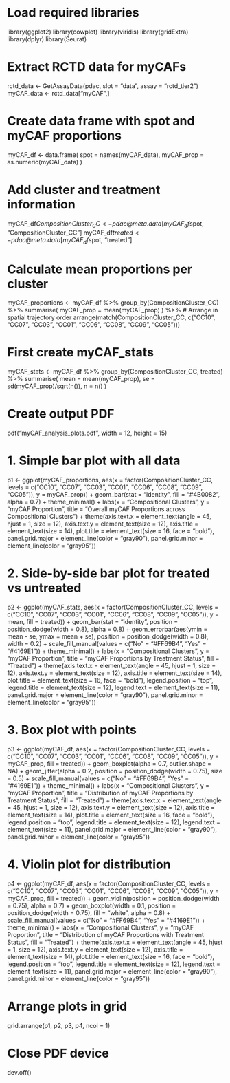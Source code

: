 # Load required libraries
library(ggplot2)
library(cowplot)
library(viridis)
library(gridExtra)
library(dplyr)
library(Seurat)

# Extract RCTD data for myCAFs
rctd_data <- GetAssayData(pdac, slot = "data", assay = "rctd_tier2")
myCAF_data <- rctd_data["myCAF",]

# Create data frame with spot and myCAF proportions
myCAF_df <- data.frame(
  spot = names(myCAF_data),
  myCAF_prop = as.numeric(myCAF_data)
)

# Add cluster and treatment information
myCAF_df$CompositionCluster_CC <- pdac@meta.data[myCAF_df$spot, "CompositionCluster_CC"]
myCAF_df$treated <- pdac@meta.data[myCAF_df$spot, "treated"]

# Calculate mean proportions per cluster
myCAF_proportions <- myCAF_df %>%
  group_by(CompositionCluster_CC) %>%
  summarise(
    myCAF_prop = mean(myCAF_prop)
  ) %>%
  # Arrange in spatial trajectory order
  arrange(match(CompositionCluster_CC, c("CC10", "CC07", "CC03", "CC01", "CC06", "CC08", "CC09", "CC05")))

# First create myCAF_stats
myCAF_stats <- myCAF_df %>%
  group_by(CompositionCluster_CC, treated) %>%
  summarise(
    mean = mean(myCAF_prop),
    se = sd(myCAF_prop)/sqrt(n()),
    n = n()
  )

# Create output PDF
pdf("myCAF_analysis_plots.pdf", width = 12, height = 15)

# 1. Simple bar plot with all data
p1 <- ggplot(myCAF_proportions, aes(x = factor(CompositionCluster_CC, 
                                    levels = c("CC10", "CC07", "CC03", "CC01", "CC06", "CC08", "CC09", "CC05")), 
                         y = myCAF_prop)) +
  geom_bar(stat = "identity", fill = "#4B0082", alpha = 0.7) +
  theme_minimal() +
  labs(x = "Compositional Clusters", 
       y = "myCAF Proportion", 
       title = "Overall myCAF Proportions across Compositional Clusters") +
  theme(axis.text.x = element_text(angle = 45, hjust = 1, size = 12),
        axis.text.y = element_text(size = 12),
        axis.title = element_text(size = 14),
        plot.title = element_text(size = 16, face = "bold"),
        panel.grid.major = element_line(color = "gray90"),
        panel.grid.minor = element_line(color = "gray95"))

# 2. Side-by-side bar plot for treated vs untreated
p2 <- ggplot(myCAF_stats, 
       aes(x = factor(CompositionCluster_CC, 
                     levels = c("CC10", "CC07", "CC03", "CC01", "CC06", "CC08", "CC09", "CC05")), 
           y = mean,
           fill = treated)) +
  geom_bar(stat = "identity", 
           position = position_dodge(width = 0.8),
           alpha = 0.8) +
  geom_errorbar(aes(ymin = mean - se, 
                    ymax = mean + se),
                position = position_dodge(width = 0.8),
                width = 0.2) +
  scale_fill_manual(values = c("No" = "#FF69B4", "Yes" = "#4169E1")) +
  theme_minimal() +
  labs(x = "Compositional Clusters", 
       y = "myCAF Proportion", 
       title = "myCAF Proportions by Treatment Status",
       fill = "Treated") +
  theme(axis.text.x = element_text(angle = 45, hjust = 1, size = 12),
        axis.text.y = element_text(size = 12),
        axis.title = element_text(size = 14),
        plot.title = element_text(size = 16, face = "bold"),
        legend.position = "top",
        legend.title = element_text(size = 12),
        legend.text = element_text(size = 11),
        panel.grid.major = element_line(color = "gray90"),
        panel.grid.minor = element_line(color = "gray95"))

# 3. Box plot with points
p3 <- ggplot(myCAF_df, 
       aes(x = factor(CompositionCluster_CC, 
                     levels = c("CC10", "CC07", "CC03", "CC01", "CC06", "CC08", "CC09", "CC05")), 
           y = myCAF_prop,
           fill = treated)) +
  geom_boxplot(alpha = 0.7, outlier.shape = NA) +
  geom_jitter(alpha = 0.2, position = position_dodge(width = 0.75), size = 0.5) +
  scale_fill_manual(values = c("No" = "#FF69B4", "Yes" = "#4169E1")) +
  theme_minimal() +
  labs(x = "Compositional Clusters", 
       y = "myCAF Proportion", 
       title = "Distribution of myCAF Proportions by Treatment Status",
       fill = "Treated") +
  theme(axis.text.x = element_text(angle = 45, hjust = 1, size = 12),
        axis.text.y = element_text(size = 12),
        axis.title = element_text(size = 14),
        plot.title = element_text(size = 16, face = "bold"),
        legend.position = "top",
        legend.title = element_text(size = 12),
        legend.text = element_text(size = 11),
        panel.grid.major = element_line(color = "gray90"),
        panel.grid.minor = element_line(color = "gray95"))

# 4. Violin plot for distribution
p4 <- ggplot(myCAF_df, 
       aes(x = factor(CompositionCluster_CC, 
                     levels = c("CC10", "CC07", "CC03", "CC01", "CC06", "CC08", "CC09", "CC05")), 
           y = myCAF_prop,
           fill = treated)) +
  geom_violin(position = position_dodge(width = 0.75), alpha = 0.7) +
  geom_boxplot(width = 0.1, position = position_dodge(width = 0.75), 
               fill = "white", alpha = 0.8) +
  scale_fill_manual(values = c("No" = "#FF69B4", "Yes" = "#4169E1")) +
  theme_minimal() +
  labs(x = "Compositional Clusters", 
       y = "myCAF Proportion", 
       title = "Distribution of myCAF Proportions with Treatment Status",
       fill = "Treated") +
  theme(axis.text.x = element_text(angle = 45, hjust = 1, size = 12),
        axis.text.y = element_text(size = 12),
        axis.title = element_text(size = 14),
        plot.title = element_text(size = 16, face = "bold"),
        legend.position = "top",
        legend.title = element_text(size = 12),
        legend.text = element_text(size = 11),
        panel.grid.major = element_line(color = "gray90"),
        panel.grid.minor = element_line(color = "gray95"))

# Arrange plots in grid
grid.arrange(p1, p2, p3, p4, ncol = 1)

# Close PDF device
dev.off()
